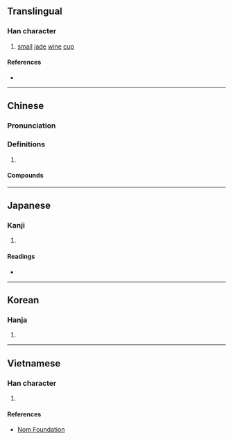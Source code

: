 {{character info/new}}
==Translingual==

===Han character===
{{Han char|rn=68|rad=斗|as=08|sn=12|four=66402|canj=RRBYJ|ids=⿳吅冖斗}}

# [[small]] [[jade]] [[wine]] [[cup]]

====References====
* {{Han ref|kx=0478.160|dkj=13512|dj=0837.020|hdz=32254.070|uh=659D|ud=26013|bh=D97A|bd=55674}}

----

==Chinese==
{{zh-forms}}

===Pronunciation===
{{zh-pron
|m=jiǎ
|c=gaa2
|mn=qz,xm:ká/zz:kée
|mc=y
|oc=y
|ma=
|cat=n
}}

===Definitions===
{{zh-hanzi}}

# {{rfdef|zh}}

====Compounds====
{{zh-der|斝彝|斝耳|走斝傳觴|走斝飛觥|走斝飛觴|飛觥獻斝|飛觥走斝|飛觥限斝|飛觴走斝}}

----

==Japanese==

===Kanji===
{{ja-kanji|grade=|rs=斗08}}

# {{defn|lang=ja|sort=斗08}}

====Readings====
* {{ja-readings|on=[[か]] (ka), [[け]] (ke)|kun=[[うつわ]] (utsuwa)}}

----

==Korean==

===Hanja===
{{ko-hanja|hangeul=가|eumhun=|rv=ga|mr=ka|y=ka}}

# {{defn|lang=ko|sort=斗08}}

----

==Vietnamese==

===Han character===
{{vi-readings|rs=斗08|hanviet=giả}}

# {{defn|lang=vi|sort=斗08}}

====References====
* [http://nomfoundation.org/common/nom_details.php?codepoint=659d Nom Foundation]